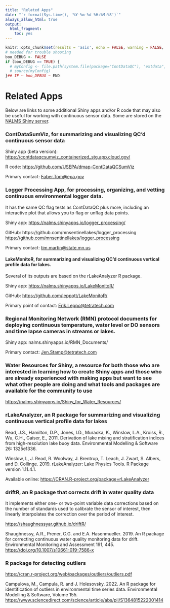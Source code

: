 ```yaml
---
title: "Related Apps"
date: "`r format(Sys.time(), '%Y-%m-%d %H:%M:%S')`"
always_allow_html: true
output:
  html_fragment:
    toc: yes
---
```


```r
knitr::opts_chunk$set(results = 'asis', echo = FALSE, warning = FALSE, message = FALSE, fig.align = "center")
# needed for trouble shooting
boo_DEBUG <- FALSE
if (boo_DEBUG == TRUE) {
  # myConfig <- file.path(system.file(package="ContDataQC"), "extdata", "config.ORIG.R")
  # source(myConfig)
}## IF ~ boo_DEBUG ~ END
```

# Related Apps

Below are links to some additional Shiny apps and/or R code that may also be useful for working with continuous sensor data. Some are stored on the <a href="https://nalms.shinyapps.io/NALMS_Shiny_Home/" target="_blank">NALMS Shiny server</a>.

### ContDataSumViz, for summarizing and visualizing QC’d continuous sensor data

Shiny app (beta version): <a href="https://contdataqcsumviz_containerized_stg.app.cloud.gov/" target="_blank">https://contdataqcsumviz_containerized_stg.app.cloud.gov/</a>

R code: <a href="https://github.com/USEPA/dmap-ContDataQCSumViz" target="_blank">https://github.com/USEPA/dmap-ContDataQCSumViz</a>

Primary contact: [Faber.Tom\@epa.gov](mailto:Faber.Tom@epa.gov){.email}

### Logger Processing App, for processing, organizing, and vetting continuous environmental logger data. 

It has the same QC flag tests as ContDataQC plus more, including an interactive plot that allows you to flag or unflag data points.

Shiny app: <a href="https://nalms.shinyapps.io/logger_processing/" target="_blank">https://nalms.shinyapps.io/logger_processing/</a>

GitHub: https://github.com/mnsentinellakes/logger_processing
<a href="https://github.com/mnsentinellakes/logger_processing" target="_blank">https://github.com/mnsentinellakes/logger_processing</a>

Primary contact: [tim.martin\@state.mn.us](mailto:tim.martin@state.mn.us){.email}

#### LakeMonitoR, for summarizing and visualizing QC’d continuous vertical profile data for lakes. 

Several of its outputs are based on the rLakeAnalyzer R package.

Shiny app: <a href="https://nalms.shinyapps.io/LakeMonitoR/" target="_blank">https://nalms.shinyapps.io/LakeMonitoR/</a> 

GitHub: <a href="https://github.com/leppott/LakeMonitoR/" target="_blank">https://github.com/leppott/LakeMonitoR/</a> 

Primary point of contact: [Erik.Leppo\@tetratech.com](mailto:Erik.Leppo@tetratech.com){.email}

### Regional Monitoring Network (RMN) protocol documents for deploying continuous temperature, water level or DO sensors and time lapse cameras in streams or lakes.

Shiny app: nalms.shinyapps.io/RMN_Documents/

Primary contact: [Jen.Stamp\@tetratech.com](mailto:Jen.Stamp@tetratech.com){.email}

### Water Resources for Shiny, a resource for both those who are interested in learning how to create Shiny apps and those who are already experienced with making apps but want to see what other people are doing and what tools and packages are available for the community to use

<a href="https://nalms.shinyapps.io/Shiny_for_Water_Resources/" target="_blank">https://nalms.shinyapps.io/Shiny_for_Water_Resources/</a>

### rLakeAnalyzer, an R package for summarizing and visualizing continuous vertical profile data for lakes

Read, J.S., Hamilton, D.P., Jones, I.D., Muraoka, K., Winslow, L.A., Kroiss, R., Wu, C.H., Gaiser, E., 2011. Derivation of lake mixing and stratification indices from high-resolution lake buoy data. Environmental Modelling & Software 26: 1325e1336.

Winslow, L, J. Read, R. Woolway, J. Brentrup, T. Leach, J. Zwart, S.  Albers, and D. Collinge. 2019. rLakeAnalyzer: Lake Physics Tools. R Package version 1.11.4.1. 

Available online: <a href="https://CRAN.R-project.org/package=rLakeAnalyzer" target="_blank">https://CRAN.R-project.org/package=rLakeAnalyzer</a>

### driftR, an R package that corrects drift in water quality data

It implements either one- or two-point variable data corrections based on the number of standards used to calibrate the sensor of interest, then linearly interpolates the correction over the period of interest.

<a href="https://shaughnessyar.github.io/driftR/" target="_blank">https://shaughnessyar.github.io/driftR/</a>

Shaughnessy, A.R., Prener, C.G. and E.A. Hasenmueller. 2019. An R package for correcting continuous water quality monitoring data for drift. Environmental Monitoring and Assessment 191, 445. 
<a href="https://doi.org/10.1007/s10661-019-7586-x" target="_blank">https://doi.org/10.1007/s10661-019-7586-x</a>

### R package for detecting outliers

<a href="https://cran.r-project.org/web/packages/outliers/outliers.pdf" target="_blank">https://cran.r-project.org/web/packages/outliers/outliers.pdf</a>

Campulova, M., Campula, R. and J. Holesovsky. 2022. An R package for identification of outliers in environmental time series data. Environmental Modelling & Software, Volume 155. <a href="https://www.sciencedirect.com/science/article/abs/pii/S1364815222001414" target="_blank">https://www.sciencedirect.com/science/article/abs/pii/S1364815222001414</a>



